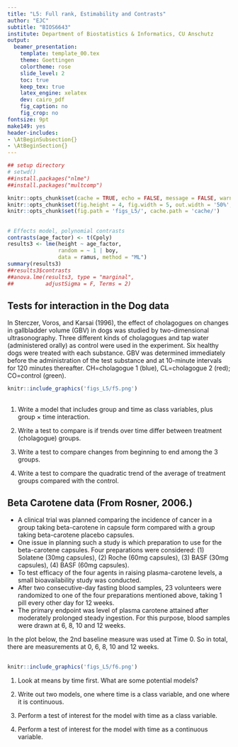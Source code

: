 ```yaml
---
title: "L5: Full rank, Estimability and Contrasts"
author: "EJC"
subtitle: "BIOS6643"
institute: Department of Biostatistics & Informatics, CU Anschutz
output:
  beamer_presentation:
    template: template_00.tex
    theme: Goettingen
    colortheme: rose  
    slide_level: 2
    toc: true
    keep_tex: true
    latex_engine: xelatex
    dev: cairo_pdf
    fig_caption: no
    fig_crop: no
fontsize: 9pt
make149: yes
header-includes:
- \AtBeginSubsection{}
- \AtBeginSection{}
---
```

\newcommand{\textcm}{\textcolor{magenta}}

```r
## setup directory
# setwd()
##install.packages("nlme")
##install.packages("multcomp")

knitr::opts_chunk$set(cache = TRUE, echo = FALSE, message = FALSE, warning = FALSE)
knitr::opts_chunk$set(fig.height = 4, fig.width = 5, out.width = '50%', fig.align='center')
knitr::opts_chunk$set(fig.path = 'figs_L5/', cache.path = 'cache/')
```


##
```r
# Effects model, polynomial contrasts
contrasts(age_factor) <- t(Cpoly)
results3 <- lme(height ~ age_factor, 
                random = ~ 1 | boy, 
                data = ramus, method = "ML")
summary(results3)
##results3$contrasts
##anova.lme(results3, type = "marginal", 
##          adjustSigma = F, Terms = 2)


```


## Tests for interaction in the Dog data

In Sterczer, Voros, and Karsai (1996), the effect of cholagogues on changes in gallbladder volume (GBV) in dogs was studied by two-dimensional ultrasonography. Three different kinds of cholagogues and tap water (administered orally) as control were used in the experiment. Six healthy dogs were treated with each substance. GBV was determined immediately before the administration of the test substance and at 10-minute intervals for 120 minutes thereafter.  CH=cholagogue 1 (blue), CL=cholagogue 2 (red); CO=control (green).

```r
knitr::include_graphics('figs_L5/f5.png')
```


## 
1. Write a model that includes group and time as class variables, plus group $\times$ time interaction.

\vspace{\baselineskip}

2. Write a test to compare is if trends over time differ between treatment (cholagogue) groups.


\vspace{\baselineskip}

3. Write a test to compare changes from beginning to end among the 3 groups.

\vspace{\baselineskip}

4. Write a test to compare the quadratic trend of the average of treatment groups compared with the control.
\vspace{\baselineskip}

## Beta Carotene data (From Rosner, 2006.)  

- A clinical trial was planned comparing the incidence of cancer in a group taking beta-carotene in capsule form compared with a group taking beta-carotene placebo capsules.  
- One issue in planning such a study is which preparation to use for the beta-carotene capsules.  Four preparations were considered:  (1) Solatene (30mg capsules), (2) Roche (60mg capsules), (3) BASF (30mg capsules), (4) BASF (60mg capsules).  
- To test efficacy of the four agents in raising plasma-carotene levels, a small bioavailability study was conducted.  
- After two consecutive-day fasting blood samples, 23 volunteers were randomized to one of the four preparations mentioned above, taking 1 pill every other day for 12 weeks.  
- The primary endpoint was level of plasma carotene attained after moderately prolonged steady ingestion.  For this purpose, blood samples were drawn at 6, 8, 10 and 12 weeks.  

In the plot below, the 2nd baseline measure was used at Time 0.  So in total, there are measurements at 0, 6, 8, 10 and 12 weeks.  

## 

```r
knitr::include_graphics('figs_L5/f6.png')
```


1.	Look at means by time first.  What are some potential models?

\vspace{\baselineskip}

2.	Write out two models, one where time is a class variable, and one where it is continuous.

\vspace{\baselineskip}

3.	Perform a test of interest for the model with time as a class variable.

\vspace{\baselineskip}

4.	Perform a test of interest for the model with time as a continuous variable.

\vspace{\baselineskip}


